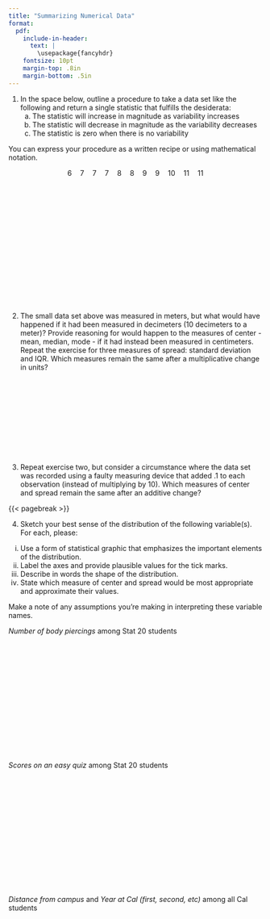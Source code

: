 ```yaml
---
title: "Summarizing Numerical Data"
format:
  pdf:
    include-in-header: 
      text: |
        \usepackage{fancyhdr}
    fontsize: 10pt
    margin-top: .8in
    margin-bottom: .5in
---
```


\thispagestyle{empty}

\begin{center}
\textsc{{{< meta title>}}} \\
\noindent\rule{12cm}{0.4pt}
\end{center}

1. In the space below, outline a procedure to take a data set like the following and return a single statistic that fulfills the desiderata:
   a. The statistic will increase in magnitude as variability increases
   b. The statistic will decrease in magnitude as the variability decreases
   c. The statistic is zero when there is no variability

You can express your procedure as a written recipe or using mathematical notation.

$$ 6 \quad 7 \quad 7 \quad  7 \quad 8 \quad  8 \quad 9 \quad 9 \quad 10 \quad 11  \quad 11$$

\
\
\
\
\
\
\
\
\
\
\
\
\
\

2. The small data set above was measured in meters, but what would have happened if it had been measured in decimeters (10 decimeters to a meter)? Provide reasoning for would happen to the measures of center - mean, median, mode - if it had instead been measured in centimeters. Repeat the exercise for three measures of spread: standard deviation and IQR. Which measures remain the same after a multiplicative change in units?

\
\
\
\
\
\
\
\
\

3. Repeat exercise two, but consider a circumstance where the data set was recorded using a faulty measuring device that added .1 to each observation (instead of multiplying by 10). Which measures of center and spread remain the same after an additive change?



{{< pagebreak >}}

4. Sketch your best sense of the distribution of the following variable(s). For each, please: 

  i. Use a form of statistical graphic that emphasizes the important elements of the distribution.
  ii. Label the axes and provide plausible values for the tick marks.
  iii. Describe in words the shape of the distribution.
  iv. State which measure of center and spread would be most appropriate and approximate their values.

Make a note of any assumptions you're making in interpreting these variable names.

*Number of body piercings* among Stat 20 students

\
\
\
\
\
\
\
\
\
\
\
\
\

*Scores on an easy quiz* among Stat 20 students

\
\
\
\
\
\
\
\
\
\
\
\
\

*Distance from campus* and *Year at Cal (first, second, etc)* among all Cal students
